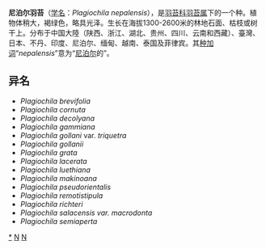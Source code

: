 {{Speciesbox
| taxon = Plagiochila nepalensis 
| authority = Lindenb., 1840
| synonyms = 见正文
}}

'''尼泊尔羽苔'''（[[学名|学名]]：''Plagiochila nepalensis''），是[[羽苔科|羽苔科]][[羽苔属|羽苔属]]下的一个种。植物体稍大，褐绿色，略具光泽。生长在海拔1300-2600米的林地石面、枯枝或树干上。分布于中国大陸（陕西、浙江、湖北、贵州、四川、云南和西藏）、臺灣、日本、不丹、印度、尼泊尔、缅甸、越南、泰国及菲律宾。其[[种加词|种加词]]“''nepalensis''”意为“[[尼泊尔|尼泊尔]]的”。

==异名==
* ''Plagiochila brevifolia''
* ''Plagiochila cornuta''
* ''Plagiochila decolyana''
* ''Plagiochila gammiana''
* ''Plagiochila gollani'' var. ''triquetra''
* ''Plagiochila gollanii''
* ''Plagiochila grata''
* ''Plagiochila lacerata''
* ''Plagiochila luethiana''
* ''Plagiochila makinoana''
* ''Plagiochila pseudorientalis''
* ''Plagiochila remotistipula''
* ''Plagiochila richteri''
* ''Plagiochila salacensis var. macrodonta''
* ''Plagiochila semiaperta''

{{taxonbar}}
[[Category:_羽苔属|*]]
[[Category:尼泊尔植物|N]]
[[Category:1840年描述的植物|N]]
